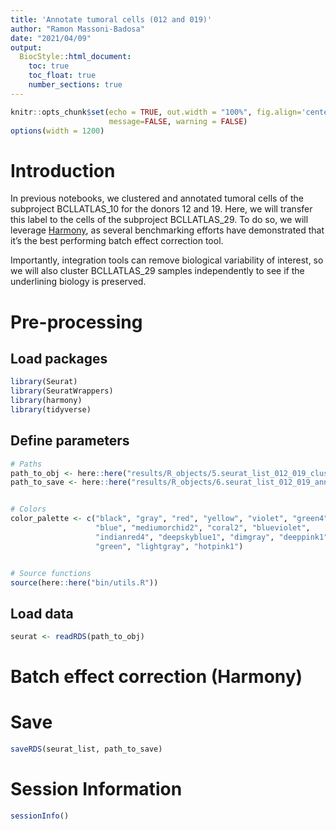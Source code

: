 ```yaml
---
title: 'Annotate tumoral cells (012 and 019)'
author: "Ramon Massoni-Badosa"
date: "2021/04/09"
output: 
  BiocStyle::html_document:
    toc: true
    toc_float: true
    number_sections: true
---
```


```r
knitr::opts_chunk$set(echo = TRUE, out.width = "100%", fig.align='center', 
                      message=FALSE, warning = FALSE)
options(width = 1200)
```


# Introduction

In previous notebooks, we clustered and annotated tumoral cells of the subproject BCLLATLAS_10 for the donors 12 and 19. Here, we will transfer this label to the cells of the subproject BCLLATLAS_29. To do so, we will leverage [Harmony](), as several benchmarking efforts have demonstrated that it's the best performing batch effect correction tool.

Importantly, integration tools can remove biological variability of interest, so we will also cluster BCLLATLAS_29 samples independently to see if the underlining biology is preserved.


# Pre-processing

## Load packages

```r
library(Seurat)
library(SeuratWrappers)
library(harmony)
library(tidyverse)
```


## Define parameters

```r
# Paths
path_to_obj <- here::here("results/R_objects/5.seurat_list_012_019_clustered.rds")
path_to_save <- here::here("results/R_objects/6.seurat_list_012_019_annotated.rds")


# Colors
color_palette <- c("black", "gray", "red", "yellow", "violet", "green4",
                   "blue", "mediumorchid2", "coral2", "blueviolet",
                   "indianred4", "deepskyblue1", "dimgray", "deeppink1",
                   "green", "lightgray", "hotpink1")


# Source functions
source(here::here("bin/utils.R"))
```


## Load data

```r
seurat <- readRDS(path_to_obj)
```


# Batch effect correction (Harmony)




# Save

```r
saveRDS(seurat_list, path_to_save)
```


# Session Information

```r
sessionInfo()
```
